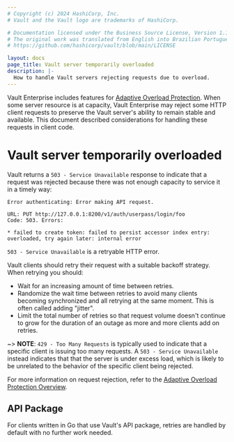 ```yaml
---
# Copyright (c) 2024 HashiCorp, Inc.
# Vault and the Vault logo are trademarks of HashiCorp.

# Documentation licensed under the Business Source License, Version 1.1.
# The original work was translated from English into Brazilian Portuguese.
# https://github.com/hashicorp/vault/blob/main/LICENSE

layout: docs
page_title: Vault server temporarily overloaded
description: |-
  How to handle Vault servers rejecting requests due to overload.
---
```


Vault Enterprise includes features for [Adaptive Overload
Protection](/vault/docs/concepts/adaptive-overload-protection). When some server
resource is at capacity, Vault Enterprise may reject some HTTP client requests
to preserve the Vault server's ability to remain stable and available. This
document described considerations for handling these requests in client code.

# Vault server temporarily overloaded

Vault returns a `503 - Service Unavailable` response to indicate that a request
was rejected because there was not enough capacity to service it in a timely way:

```
Error authenticating: Error making API request.

URL: PUT http://127.0.0.1:8200/v1/auth/userpass/login/foo
Code: 503. Errors:

* failed to create token: failed to persist accessor index entry: overloaded, try again later: internal error
```

`503 - Service Unavailable` is a retryable HTTP error.

Vault clients should retry their request with a suitable backoff strategy.
When retrying you should:
 * Wait for an increasing amount of time between retries.
 * Randomize the wait time between retries to avoid many clients becoming
   synchronized and all retrying at the same moment. This is often called
   adding "jitter".
 * Limit the total number of retries so that request volume doesn't continue to
   grow for the duration of an outage as more and more clients add on retries.

~> **NOTE**:  `429 - Too Many Requests` is typically used to indicate that a
specific client is issuing too many requests. A `503 - Service Unavailable`
instead indicates that that the server is under excess load, which is likely to
be unrelated to the behavior of the specific client being rejected.

For more information on request rejection, refer to the [Adaptive Overload
Protection Overview](/vault/docs/concepts/adaptive-overload-protection).

## API Package

For clients written in Go that use Vault's API package, retries are handled by
default with no further work needed.
